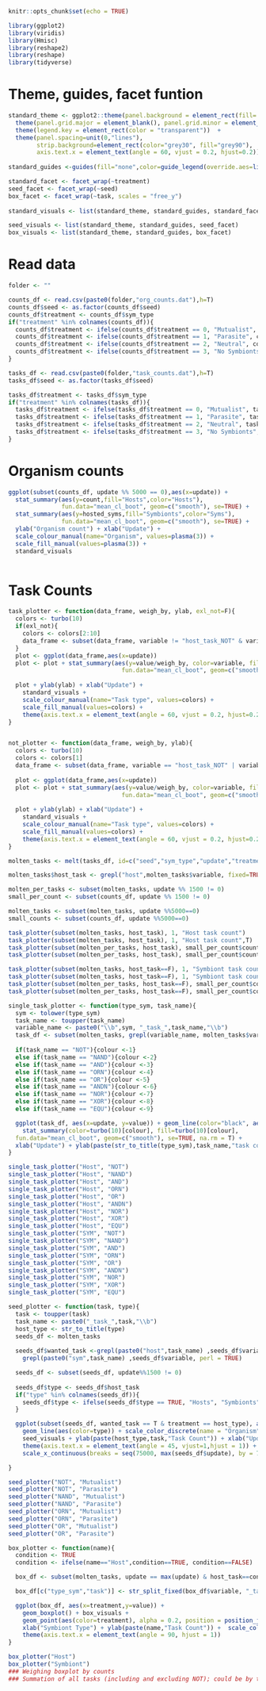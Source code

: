 ```r
knitr::opts_chunk$set(echo = TRUE)

library(ggplot2)
library(viridis)
library(Hmisc)
library(reshape2) 
library(reshape) 
library(tidyverse)
```

# Theme, guides, facet funtion
```r
standard_theme <- ggplot2::theme(panel.background = element_rect(fill='white', colour='black')) + 
  theme(panel.grid.major = element_blank(), panel.grid.minor = element_blank()) +
  theme(legend.key = element_rect(color = "transparent"))  + 
  theme(panel.spacing=unit(0,"lines"),
        strip.background=element_rect(color="grey30", fill="grey90"),
        axis.text.x = element_text(angle = 60, vjust = 0.2, hjust=0.2))
  
standard_guides <-guides(fill="none",color=guide_legend(override.aes=list(fill=NA))) 

standard_facet <- facet_wrap(~treatment)
seed_facet <- facet_wrap(~seed)
box_facet <- facet_wrap(~task, scales = "free_y")
        
standard_visuals <- list(standard_theme, standard_guides, standard_facet)

seed_visuals <- list(standard_theme, standard_guides, seed_facet)
box_visuals <- list(standard_theme, standard_guides, box_facet)
```

# Read data
```r
folder <- ""
```
```r
counts_df <- read.csv(paste0(folder,"org_counts.dat"),h=T)
counts_df$seed <- as.factor(counts_df$seed)
counts_df$treatment <- counts_df$sym_type
if("treatment" %in% colnames(counts_df)){
  counts_df$treatment <- ifelse(counts_df$treatment == 0, "Mutualist", counts_df$treatment)
  counts_df$treatment <- ifelse(counts_df$treatment == 1, "Parasite", counts_df$treatment)
  counts_df$treatment <- ifelse(counts_df$treatment == 2, "Neutral", counts_df$treatment)
  counts_df$treatment <- ifelse(counts_df$treatment == 3, "No Symbionts", counts_df$treatment)
}
```

```r
tasks_df <- read.csv(paste0(folder,"task_counts.dat"),h=T)
tasks_df$seed <- as.factor(tasks_df$seed)

tasks_df$treatment <- tasks_df$sym_type
if("treatment" %in% colnames(tasks_df)){
  tasks_df$treatment <- ifelse(tasks_df$treatment == 0, "Mutualist", tasks_df$treatment)
  tasks_df$treatment <- ifelse(tasks_df$treatment == 1, "Parasite", tasks_df$treatment)
  tasks_df$treatment <- ifelse(tasks_df$treatment == 2, "Neutral", tasks_df$treatment)
  tasks_df$treatment <- ifelse(tasks_df$treatment == 3, "No Symbionts", tasks_df$treatment)
}
```

# Organism counts
```r
ggplot(subset(counts_df, update %% 5000 == 0),aes(x=update)) + 
  stat_summary(aes(y=count,fill="Hosts",color="Hosts"),
               fun.data="mean_cl_boot", geom=c("smooth"), se=TRUE) +
  stat_summary(aes(y=hosted_syms,fill="Symbionts",color="Syms"),
               fun.data="mean_cl_boot", geom=c("smooth"), se=TRUE) +
  ylab("Organism count") + xlab("Update") +
  scale_colour_manual(name="Organism", values=plasma(3)) + 
  scale_fill_manual(values=plasma(3)) + 
  standard_visuals 
 
```

# Task Counts
```r
task_plotter <- function(data_frame, weigh_by, ylab, exl_not=F){
  colors <- turbo(10)
  if(exl_not){
    colors <- colors[2:10]
    data_frame <- subset(data_frame, variable != "host_task_NOT" & variable != "sym_task_NOT")
  }
  plot <- ggplot(data_frame,aes(x=update))  
  plot <- plot + stat_summary(aes(y=value/weigh_by, color=variable, fill=variable),
                                fun.data="mean_cl_boot", geom=c("smooth"), se=TRUE) 
  
  plot + ylab(ylab) + xlab("Update") +
    standard_visuals +  
    scale_colour_manual(name="Task type", values=colors) + 
    scale_fill_manual(values=colors) + 
    theme(axis.text.x = element_text(angle = 60, vjust = 0.2, hjust=0.2)) 
}


not_plotter <- function(data_frame, weigh_by, ylab){
  colors <- turbo(10)
  colors <- colors[1]
  data_frame <- subset(data_frame, variable == "host_task_NOT" | variable == "sym_task_NOT")
  
  plot <- ggplot(data_frame,aes(x=update))  
  plot <- plot + stat_summary(aes(y=value/weigh_by, color=variable, fill=variable),
                                fun.data="mean_cl_boot", geom=c("smooth"), se=TRUE) 
  
  plot + ylab(ylab) + xlab("Update") +
    standard_visuals +  
    scale_colour_manual(name="Task type", values=colors) + 
    scale_fill_manual(values=colors) + 
    theme(axis.text.x = element_text(angle = 60, vjust = 0.2, hjust=0.2)) 
}
```

```r
molten_tasks <- melt(tasks_df, id=c("seed","sym_type","update","treatment"))

molten_tasks$host_task <- grepl("host",molten_tasks$variable, fixed=TRUE)

molten_per_tasks <- subset(molten_tasks, update %% 1500 != 0)
small_per_count <- subset(counts_df, update %% 1500 != 0)

molten_tasks <- subset(molten_tasks, update %%5000==0)
small_counts <- subset(counts_df, update %%5000==0)
```

```r
task_plotter(subset(molten_tasks, host_task), 1, "Host task count")
task_plotter(subset(molten_tasks, host_task), 1, "Host task count",T)
task_plotter(subset(molten_per_tasks, host_task), small_per_count$count, "Host task count / Host count")
task_plotter(subset(molten_per_tasks, host_task), small_per_count$count, "Host task count / Host count",T)

task_plotter(subset(molten_tasks, host_task==F), 1, "Symbiont task count")
task_plotter(subset(molten_tasks, host_task==F), 1, "Symbiont task count",T)
task_plotter(subset(molten_per_tasks, host_task==F), small_per_count$count, "Symbiont task count / Symbiont count")
task_plotter(subset(molten_per_tasks, host_task==F), small_per_count$count, "Symbiont task count / Symbiont count",T)
```

```r
single_task_plotter <- function(type_sym, task_name){
  sym <- tolower(type_sym)
  task_name <- toupper(task_name)
  variable_name <- paste0("\\b",sym, "_task_",task_name,"\\b")
  task_df <- subset(molten_tasks, grepl(variable_name, molten_tasks$variable, perl=TRUE))
  
  if(task_name == "NOT"){colour <-1}
  else if(task_name == "NAND"){colour <-2}
  else if(task_name == "AND"){colour <-3}
  else if(task_name == "ORN"){colour <-4}
  else if(task_name == "OR"){colour <-5}
  else if(task_name == "ANDN"){colour <-6}
  else if(task_name == "NOR"){colour <-7}
  else if(task_name == "XOR"){colour <-8}
  else if(task_name == "EQU"){colour <-9}

  ggplot(task_df, aes(x=update, y=value)) + geom_line(color="black", aes(group=seed), alpha=0.7) + 
    stat_summary(color=turbo(10)[colour], fill=turbo(10)[colour], 
  fun.data="mean_cl_boot", geom=c("smooth"), se=TRUE, na.rm = T) + 
  xlab("Update") + ylab(paste(str_to_title(type_sym),task_name,"task count")) + standard_visuals
}
```

```r
single_task_plotter("Host", "NOT")
single_task_plotter("Host", "NAND")
single_task_plotter("Host", "AND")
single_task_plotter("Host", "ORN")
single_task_plotter("Host", "OR")
single_task_plotter("Host", "ANDN")
single_task_plotter("Host", "NOR")
single_task_plotter("Host", "XOR")
single_task_plotter("Host", "EQU")
single_task_plotter("SYM", "NOT")
single_task_plotter("SYM", "NAND")
single_task_plotter("SYM", "AND")
single_task_plotter("SYM", "ORN")
single_task_plotter("SYM", "OR")
single_task_plotter("SYM", "ANDN")
single_task_plotter("SYM", "NOR")
single_task_plotter("SYM", "XOR")
single_task_plotter("SYM", "EQU")

```

```r
seed_plotter <- function(task, type){
  task <- toupper(task)
  task_name <- paste0("_task_",task,"\\b")
  host_type <- str_to_title(type)
  seeds_df <- molten_tasks
  
  seeds_df$wanted_task <-grepl(paste0("host",task_name) ,seeds_df$variable, perl = TRUE) + 
    grepl(paste0("sym",task_name) ,seeds_df$variable, perl = TRUE)

  seeds_df <- subset(seeds_df, update%%1500 != 0)
  
  seeds_df$type <- seeds_df$host_task
  if("type" %in% colnames(seeds_df)){
    seeds_df$type <- ifelse(seeds_df$type == TRUE, "Hosts", "Symbionts")
  }

  ggplot(subset(seeds_df, wanted_task == T & treatment == host_type), aes(x=update, y=value)) +
    geom_line(aes(color=type)) + scale_color_discrete(name = "Organism") +
    seed_visuals + ylab(paste(host_type,task,"Task Count")) + xlab("Updates") + 
    theme(axis.text.x = element_text(angle = 45, vjust=1,hjust = 1)) + 
    scale_x_continuous(breaks = seq(75000, max(seeds_df$update), by = 75000))

}
```

```r
seed_plotter("NOT", "Mutualist")
seed_plotter("NOT", "Parasite")
seed_plotter("NAND", "Mutualist")
seed_plotter("NAND", "Parasite")
seed_plotter("ORN", "Mutualist")
seed_plotter("ORN", "Parasite")
seed_plotter("OR", "Mutualist")
seed_plotter("OR", "Parasite")

```

```r
box_plotter <- function(name){
  condition <- TRUE
  condition <- ifelse(name=="Host",condition==TRUE, condition==FALSE)

  box_df <- subset(molten_tasks, update == max(update) & host_task==condition)

  box_df[c("type_sym","task")] <- str_split_fixed(box_df$variable, "_task_", 2)

  ggplot(box_df, aes(x=treatment,y=value)) + 
    geom_boxplot() + box_visuals + 
    geom_point(aes(color=treatment), alpha = 0.2, position = position_jitterdodge()) + 
    xlab("Symbiont Type") + ylab(paste(name,"Task Count")) +  scale_color_manual(name="Treatment", values=viridis(4)) + 
    theme(axis.text.x = element_text(angle = 90, hjust = 1))
}
```

```r
box_plotter("Host")
box_plotter("Symbiont")
### Weighing boxplot by counts
### Summation of all tasks (including and excluding NOT); could be by time
```

